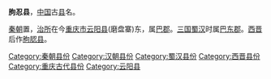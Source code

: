 '''朐忍县'''，[[中国|中国]]古[[县|县]]名。

[[秦朝|秦朝]]置，[[治所|治所]]在今[[重庆市|重庆市]][[云阳县|云阳县]](磨盘寨)东，属[[巴郡|巴郡]]。[[三国|三国]][[蜀汉|蜀汉]]时属[[巴东郡|巴东郡]]。[[西晋|西晋]]后作[[朐䏰县|朐䏰县]]。

{{重庆行政区划小作品}}
[[Category:秦朝县份|Category:秦朝县份]]
[[Category:汉朝县份|Category:汉朝县份]]
[[Category:蜀汉县份|Category:蜀汉县份]]
[[Category:西晋县份|Category:西晋县份]]
[[Category:重庆古代县份|Category:重庆古代县份]]
[[Category:云阳县|Category:云阳县]]